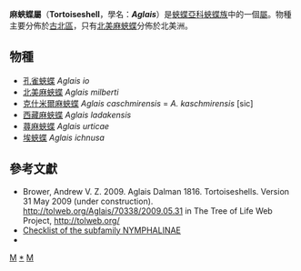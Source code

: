 {{NoteTA
|G1=Butterfly
}}
{{Automatic taxobox
| taxon = Aglais
| authority = Kluk, 1780
| image = Milberts Tortoiseshell - Aglais milberti (6234624921).jpg
| image_caption = [[北美麻蛺蝶|北美麻蛺蝶]]<br />''Aglais milberti'' 
| type_species = [[蕁麻蛺蝶|蕁麻蛺蝶]]<br />''Papilio urticae''
| type_species_authority = Linnaeus, 1758
| subdivision_ranks = 物種
| subdivision = 共6種，詳見正文。
| synonyms =
* 孔雀蛺蝶屬 ''Inachis'' <small>Hübner 1819</small>
* 埃蛺蝶屬 ''Ichnusa'' <small>Reuss 1939</small>
* ''Hamadryas'' <small>Hübner 1806</small>
}}

'''麻蛺蝶屬'''（'''Tortoiseshell'''，學名：'''''Aglais'''''）是[[蛺蝶亞科|蛺蝶亞科]][[蛺蝶族|蛺蝶族]]中的一個[[屬|屬]]。物種主要分佈於[[古北區|古北區]]，只有[[北美麻蛺蝶|北美麻蛺蝶]]分佈於北美洲。

== 物種 ==
* [[孔雀蛺蝶|孔雀蛺蝶]] ''Aglais io''
* [[北美麻蛺蝶|北美麻蛺蝶]] ''Aglais milberti''
* [[克什米爾麻蛺蝶|克什米爾麻蛺蝶]] ''Aglais caschmirensis'' = ''A. kaschmirensis'' [sic]
* [[西藏麻蛺蝶|西藏麻蛺蝶]] ''Aglais ladakensis''
* [[蕁麻蛺蝶|蕁麻蛺蝶]] ''Aglais urticae''
* [[埃蛺蝶|埃蛺蝶]] ''Aglais ichnusa''

== 參考文獻 ==
{{Reflist}}
* Brower, Andrew V. Z. 2009. Aglais Dalman 1816. Tortoiseshells. Version 31 May 2009 (under construction). http://tolweb.org/Aglais/70338/2009.05.31 in The Tree of Life Web Project, http://tolweb.org/{{Wayback|url=http://tolweb.org/ |date=20110515100516 }}
* [https://web.archive.org/web/20160307063007/http://www.nymphalidae.net/Nymphalidae/Nymphalinae/Nymphcheck.htm Checklist of the subfamily NYMPHALINAE]
* {{Cite book | author = 寿建新 周尧 李宇飞 | title = 世界蝴蝶分類名錄 | location = 中國 | publisher = 陝西科學技術出版社 | date = 2006-04-01 | ISBN = 9787536936768 | language= zh-hans }}

{{Commons category|  Aglais}}

{{蛺蝶亞科}}
{{Taxonbar}}
[[Category:蛺蝶族|M]]
[[Category:麻蛺蝶屬|*]]
[[Category:1780年描述的分类群|M]]